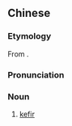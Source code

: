 ==Chinese==
{{zh-forms|s=克非尔}}

===Etymology===
From {{etyl|ru|zh}} {{m|ru|кефи́р}}.

===Pronunciation===
{{zh-pron
|m=kèfēi'ěr
|cat=n
}}

===Noun===
{{zh-noun}}

# [[kefir]]